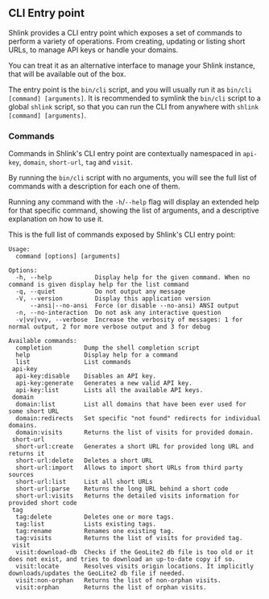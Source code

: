 ## CLI Entry point

Shlink provides a CLI entry point which exposes a set of commands to perform a variety of operations. From creating, updating or listing short URLs, to manage API keys or handle your domains.

You can treat it as an alternative interface to manage your Shlink instance, that will be available out of the box.

The entry point is the `bin/cli` script, and you will usually run it as `bin/cli [command] [arguments]`. It is recommended to symlink the `bin/cli` script to a global `shlink` script, so that you can run the CLI from anywhere with `shlink [command] [arguments]`.

### Commands

Commands in Shlink's CLI entry point are contextually namespaced in `api-key`, `domain`, `short-url`, `tag` and `visit`.

By running the `bin/cli` script with no arguments, you will see the full list of commands with a description for each one of them.

Running any command with the `-h`/`--help` flag will display an extended help for that specific command, showing the list of arguments, and a descriptive explanation on how to use it.

This is the full list of commands exposed by Shlink's CLI entry point:

```
Usage:
  command [options] [arguments]

Options:
  -h, --help            Display help for the given command. When no command is given display help for the list command
  -q, --quiet           Do not output any message
  -V, --version         Display this application version
      --ansi|--no-ansi  Force (or disable --no-ansi) ANSI output
  -n, --no-interaction  Do not ask any interactive question
  -v|vv|vvv, --verbose  Increase the verbosity of messages: 1 for normal output, 2 for more verbose output and 3 for debug

Available commands:
  completion         Dump the shell completion script
  help               Display help for a command
  list               List commands
 api-key
  api-key:disable    Disables an API key.
  api-key:generate   Generates a new valid API key.
  api-key:list       Lists all the available API keys.
 domain
  domain:list        List all domains that have been ever used for some short URL
  domain:redirects   Set specific "not found" redirects for individual domains.
  domain:visits      Returns the list of visits for provided domain.
 short-url
  short-url:create   Generates a short URL for provided long URL and returns it
  short-url:delete   Deletes a short URL
  short-url:import   Allows to import short URLs from third party sources
  short-url:list     List all short URLs
  short-url:parse    Returns the long URL behind a short code
  short-url:visits   Returns the detailed visits information for provided short code
 tag
  tag:delete         Deletes one or more tags.
  tag:list           Lists existing tags.
  tag:rename         Renames one existing tag.
  tag:visits         Returns the list of visits for provided tag.
 visit
  visit:download-db  Checks if the GeoLite2 db file is too old or it does not exist, and tries to download an up-to-date copy if so.
  visit:locate       Resolves visits origin locations. It implicitly downloads/updates the GeoLite2 db file if needed.
  visit:non-orphan   Returns the list of non-orphan visits.
  visit:orphan       Returns the list of orphan visits.
```
